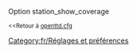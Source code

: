 {{fr/Amorce}}
Option station_show_coverage

<small><<Retour à [[Main/fr/Openttd.cfg|openttd.cfg]]</small>
[[Category:fr/Réglages et préférences]]